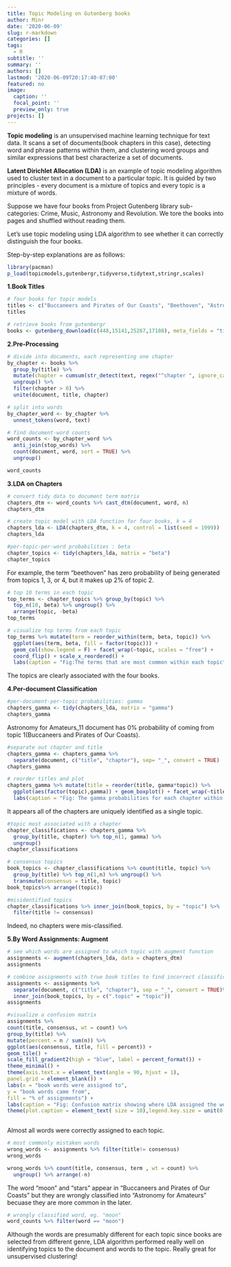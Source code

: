 ```yaml
---
title: Topic Modeling on Gutenberg books
author: Minr
date: '2020-06-09'
slug: r-markdown
categories: []
tags:
  - R
subtitle: ''
summary: ''
authors: []
lastmod: '2020-06-09T20:17:40-07:00'
featured: no
image:
  caption: ''
  focal_point: ''
  preview_only: true
projects: []
---
```


**Topic modeling** is an unsupervised machine learning technique for text data. It scans a set of documents(book chapters in this case), detecting word and phrase patterns within them, and clustering word groups and similar expressions that best characterize a set of documents.

**Latent Dirichlet Allocation (LDA)** is an example of topic modeling algorithm used to cluster text in a document to a particular topic. It is guided by two principles - every document is a mixture of topics and every topic is a mixture of words. 

Suppose we have four books from Project Gutenberg library  sub-categories: Crime, Music, Astronomy and Revolution. We tore the books into pages and shuffled without reading them.

Let's use topic modeling using LDA algorithm to see whether it can correctly distinguish the four books. 

Step-by-step explanations are as follows:

```r
library(pacman)
p_load(topicmodels,gutenbergr,tidyverse,tidytext,stringr,scales)
```


**1.Book Titles**
```r
# four books for topic models
titles <- c("Buccaneers and Pirates of Our Coasts", "Beethoven", "Astronomy for Amateurs","The Psychology of Revolution")
titles
```

```r
# retrieve books from gutenbergr
books <- gutenberg_download(c(448,15141,25267,17188), meta_fields = "title")
```



**2.Pre-Processing**
```r
# divide into documents, each representing one chapter
by_chapter <- books %>%
  group_by(title) %>%
  mutate(chapter = cumsum(str_detect(text, regex("^chapter ", ignore_case = TRUE)))) %>%
  ungroup() %>%
  filter(chapter > 0) %>%
  unite(document, title, chapter)

# split into words
by_chapter_word <- by_chapter %>%
  unnest_tokens(word, text)

# find document-word counts
word_counts <- by_chapter_word %>%
  anti_join(stop_words) %>%
  count(document, word, sort = TRUE) %>%
  ungroup()

word_counts
```




**3.LDA on Chapters**
```r
# convert tidy data to document term matrix
chapters_dtm <- word_counts %>% cast_dtm(document, word, n)
chapters_dtm

```


```r
# create topic model with LDA function for four books, k = 4
chapters_lda <- LDA(chapters_dtm, k = 4, control = list(seed = 1999))
chapters_lda
```


```r
#per-topic-per-word probabilities : beta
chapter_topics <- tidy(chapters_lda, matrix = "beta")
chapter_topics
```

For example, the term “beethoven” has zero probability of being generated from topics 1, 3, or 4, but it makes up 2% of topic 2.

```r
# top 10 terms in each topic
top_terms <- chapter_topics %>% group_by(topic) %>%
  top_n(10, beta) %>% ungroup() %>%
  arrange(topic, -beta)
top_terms
```

```r
# visualize top terms from each topic
top_terms %>% mutate(term = reorder_within(term, beta, topic)) %>%
  ggplot(aes(term, beta, fill = factor(topic))) +
  geom_col(show.legend = F) + facet_wrap(~topic, scales = "free") +
  coord_flip() + scale_x_reordered() + 
  labs(caption = "Fig:The terms that are most common within each topic") + theme(plot.caption = element_text(hjust = 0.5, size = 10))
```


The topics are clearly associated with the four books. 



**4.Per-document Classification**

```r
#per-document-per-topic probabilities: gamma
chapters_gamma <- tidy(chapters_lda, matrix = "gamma")
chapters_gamma
```

Astronomy for Amateurs_11 document has 0% probability of coming from topic 1(Buccaneers and Pirates of Our Coasts).

```r
#separate out chapter and title
chapters_gamma <- chapters_gamma %>%
  separate(document, c("title", "chapter"), sep= "_", convert = TRUE)
chapters_gamma
```


```r
# reorder titles and plot
chapters_gamma %>% mutate(title = reorder(title, gamma*topic)) %>%
  ggplot(aes(factor(topic),gamma)) + geom_boxplot() + facet_wrap(~title) +
  labs(caption = "Fig: The gamma probabilities for each chapter within each book") + theme(plot.caption = element_text(hjust = 0.5, size = 12))
```

It appears  all of the chapters are uniquely identified as a single topic.

```r
#topic most associated with a chapter 
chapter_classifications <- chapters_gamma %>%
  group_by(title, chapter) %>% top_n(1, gamma) %>%
  ungroup()
chapter_classifications
```

```r
# consensus topics
book_topics <- chapter_classifications %>% count(title, topic) %>%
  group_by(title) %>% top_n(1,n) %>% ungroup() %>%
  transmute(consensus = title, topic)
book_topics%>% arrange((topic))
```

```r
#misidentified topics
chapter_classifications %>% inner_join(book_topics, by = "topic") %>%
  filter(title != consensus)
```

Indeed, no chapters were mis-classified. 



**5.By Word Assignments: Augment**

```r
# see which words are assigned to which topic with augment function
assignments <- augment(chapters_lda, data = chapters_dtm)
assignments
```


```r
# combine assignments with true book titles to find incorrect classification
assignments <- assignments %>% 
  separate(document, c("title", "chapter"), sep = "_", convert = TRUE)%>%
  inner_join(book_topics, by = c(".topic" = "topic"))
assignments
```


```r
#visualize a confusion matrix
assignments %>%
count(title, consensus, wt = count) %>%
group_by(title) %>%
mutate(percent = n / sum(n)) %>%
ggplot(aes(consensus, title, fill = percent)) +
geom_tile() + 
scale_fill_gradient2(high = "blue", label = percent_format()) +
theme_minimal() +
theme(axis.text.x = element_text(angle = 90, hjust = 1),
panel.grid = element_blank()) +
labs(x = "book words were assigned to",
y = "book words came from",
fill = "% of assignments") + 
labs(caption = "Fig: Confusion matrix showing where LDA assigned the words from each book") +
theme(plot.caption = element_text( size = 10),legend.key.size = unit(0.5, "cm")) 
 
```
 
Almost all words were correctly assigned to each topic.
 
```r
# most commonly mistaken words
wrong_words <- assignments %>% filter(title!= consensus)
wrong_words
```

```r
wrong_words %>% count(title, consensus, term , wt = count) %>% 
  ungroup() %>% arrange(-n)
```

The word "moon" and "stars" appear  in "Buccaneers and Pirates of Our Coasts" but they are wrongly classified into "Astronomy for Amateurs" becuase they are more common in the later. 

```r
# wrongly classified word, eg. "moon"
word_counts %>% filter(word == "moon")
```


Although the words are presumably different for each topic since books are selected from different genre, LDA algorithm performed really well on identifying topics to the document and words to the topic. Really great for unsupervised clustering!











